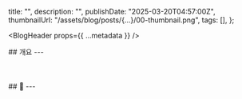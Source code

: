   title: "",
  description:
    "",
  publishDate: "2025-03-20T04:57:00Z",
  thumbnailUrl: "/assets/blog/posts/{...}/00-thumbnail.png",
  tags: [],
};

<BlogHeader props={{ ...metadata }} />

<BlogArticle>
## 개요
---

<br/>
<br/>
<br/>
<br/>
## 📘 
---

</BlogArticle>